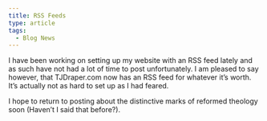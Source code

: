 ```yaml
---
title: RSS Feeds
type: article
tags:
  - Blog News
---
```


I have been working on setting up my website with an RSS feed lately and as such have not had a lot of time to post unfortunately. I am pleased to say however, that TJDraper.com now has an RSS feed for whatever it’s worth. It’s actually not as hard to set up as I had feared.

I hope to return to posting about the distinctive marks of reformed theology soon (Haven’t I said that before?).
